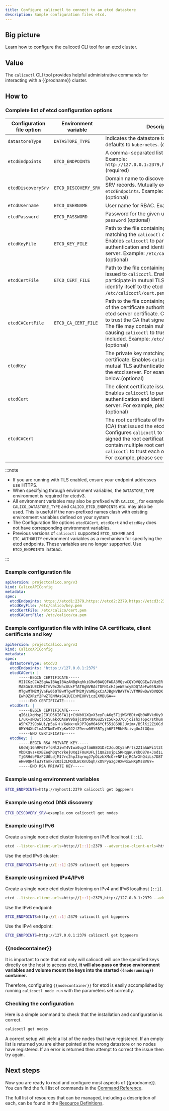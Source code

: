 ```yaml
---
title: Configure calicoctl to connect to an etcd datastore
description: Sample configuration files etcd.
---
```


## Big picture

Learn how to configure the calicoctl CLI tool for an etcd cluster.

## Value

The `calicoctl` CLI tool provides helpful administrative commands for interacting with a {{prodname}} cluster.

## How to

### Complete list of etcd configuration options

| Configuration file option | Environment variable | Description                                                                           | Schema
| --------------------------| -------------------- | ------------------------------------------------------------------------------------- | ------
| `datastoreType`           | `DATASTORE_TYPE`     | Indicates the datastore to use. If unspecified, defaults to `kubernetes`. (optional)      | `kubernetes`, `etcdv3`
| `etcdEndpoints`           | `ETCD_ENDPOINTS`     | A comma-separated list of etcd endpoints. Example: `http://127.0.0.1:2379,http://127.0.0.2:2379` (required) | string
| `etcdDiscoverySrv`        | `ETCD_DISCOVERY_SRV` | Domain name to discover etcd endpoints via SRV records. Mutually exclusive with `etcdEndpoints`. Example: `example.com` (optional) | string
| `etcdUsername`            | `ETCD_USERNAME`      | User name for RBAC. Example: `user` (optional)                                        | string
| `etcdPassword`            | `ETCD_PASSWORD`      | Password for the given user name. Example: `password` (optional)                      | string
| `etcdKeyFile`             | `ETCD_KEY_FILE`      | Path to the file containing the private key matching the `calicoctl` client certificate. Enables `calicoctl` to participate in mutual TLS authentication and identify itself to the etcd server. Example: `/etc/calicoctl/key.pem` (optional) | string
| `etcdCertFile`            | `ETCD_CERT_FILE`     | Path to the file containing the client certificate issued to `calicoctl`. Enables `calicoctl` to participate in mutual TLS authentication and identify itself to the etcd server. Example: `/etc/calicoctl/cert.pem` (optional) | string
| `etcdCACertFile`          | `ETCD_CA_CERT_FILE`  | Path to the file containing the root certificate of the certificate authority (CA) that issued the etcd server certificate. Configures `calicoctl` to trust the CA that signed the root certificate. The file may contain multiple root certificates, causing `calicoctl` to trust each of the CAs included. Example: `/etc/calicoctl/ca.pem` (optional) | string
| `etcdKey`                 |                      | The private key matching the `calicoctl` client certificate. Enables `calicoctl` to participate in mutual TLS authentication and identify itself to the etcd server. For example, please see below.(optional) | string
| `etcdCert`                |                      | The client certificate issued to `calicoctl`. Enables `calicoctl` to participate in mutual TLS authentication and identify itself to the etcd server. For example, please see below.(optional) | string
| `etcdCACert`              |                      | The root certificate of the certificate authority (CA) that issued the etcd server certificate. Configures `calicoctl` to trust the CA that signed the root certificate. The config file may contain multiple root certificates, causing `calicoctl` to trust each of the CAs included. For example, please see below.(optional) | string

:::note

- If you are running with TLS enabled, ensure your endpoint addresses use HTTPS.
- When specifying through environment variables, the `DATASTORE_TYPE` environment
is required for etcdv3.
- All environment variables may also be prefixed with `CALICO_`, for example
`CALICO_DATASTORE_TYPE` and `CALICO_ETCD_ENDPOINTS` etc. may also be used.
This is useful if the non-prefixed names clash with existing environment
variables defined on your system
- The Configuration file options `etcdCACert`, `etcdCert` and `etcdKey` does not have
corresponding environment variables.
- Previous versions of `calicoctl` supported `ETCD_SCHEME` and `ETC_AUTHORITY` environment
variables as a mechanism for specifying the etcd endpoints. These variables are
no longer supported. Use `ETCD_ENDPOINTS` instead.

:::

### Example configuration file

```yaml
apiVersion: projectcalico.org/v3
kind: CalicoAPIConfig
metadata:
spec:
  etcdEndpoints: https://etcd1:2379,https://etcd2:2379,https://etcd3:2379
  etcdKeyFile: /etc/calico/key.pem
  etcdCertFile: /etc/calico/cert.pem
  etcdCACertFile: /etc/calico/ca.pem
```
### Example configuration file with inline CA certificate, client certificate and key

```yaml
apiVersion: projectcalico.org/v3
kind: CalicoAPIConfig
metadata:
spec:
  datastoreType: etcdv3
  etcdEndpoints: "https://127.0.0.1:2379"
  etcdCACert: |
      -----BEGIN CERTIFICATE-----
      MIICKzCCAZSgAwIBAgIBAzANBgkqhkiG9w0BAQQFADA3MQswCQYDVQQGEwJVUzER
      MA8GA1UEChMITmV0c2NhcGUxFTATBgNVBAsTDFN1cHJpeWEncyBDQTAeFw05NzEw
      MTgwMTM2MjVaFw05OTEwMTgwMTM2MjVaMEgxCzAJBgNVBAYTAlVTMREwDwYDVQQK
      EwhOZXRzY2FwZTENMAsGA1UECxMEUHViczEXMBUGA==
      -----END CERTIFICATE-----
  etcdCert: |
      -----BEGIN CERTIFICATE-----
      gI6iLXgMsp2EOlD56I6FA1jrCtNb01XQvX3eyFuA6g5T1jWGYBDtvQb0WRVkdUy9
      L/uK+sHQwtloCSuakcQAsWV9bajCQtHX8XGu25Yz56kpJ/OJjcishxT6pc/sthum
      A5PX739JsNUi/p5aG+H/6eNx+ukJP7QaM646YCfS5i8S9DJUvim+/BSlKi2ZiOCd
      0MYH4Xb7lmAOTNmTvSYpKo9J2fZ9erw0MYSBTyjh6F7PRbHBiivgUnJfGQ==
      -----END CERTIFICATE-----
  etcdKey: |
      -----BEGIN RSA PRIVATE KEY-----
      k0dWj16h9P6TvfcNl2iwT4VIwx0uy2faWBED1DrCJcuQCy5nPrts2ZIaAWPi1t3t
      VbDKQvs+KXBEeqh0qYcYkejUXqIF0uKUFLjiQmZssjpL5RHqqWuYKbO87n+Jod1L
      TjGRHdbP0zF2U0LdjM17rc2hpJ3qrmgJ7pOLzbXMcOr+NP1ojRCArXhQ4iLs7D8T
      eHw9QH4luJYtnmk7x03izLMQdLWcKnUbqh/xOVPyazgJHXwRxwNXpMsBVGY=
      -----END RSA PRIVATE KEY-----
```

### Example using environment variables

```bash
ETCD_ENDPOINTS=http://myhost1:2379 calicoctl get bgppeers
```

### Example using etcd DNS discovery

```bash
ETCD_DISCOVERY_SRV=example.com calicoctl get nodes
```

### Example using IPv6

Create a single node etcd cluster listening on IPv6 localhost `[::1]`.

```bash
etcd --listen-client-urls=http://[::1]:2379 --advertise-client-urls=http://[::1]:2379
```

Use the etcd IPv6 cluster:

```bash
ETCD_ENDPOINTS=http://[::1]:2379 calicoctl get bgppeers
```

### Example using mixed IPv4/IPv6

Create a single node etcd cluster listening on IPv4 and IPv6 localhost `[::1]`.

```bash
etcd --listen-client-urls=http://[::1]:2379,http://127.0.0.1:2379 --advertise-client-urls=http://[::1]:2379
```

Use the IPv6 endpoint:

```bash
ETCD_ENDPOINTS=http://[::1]:2379 calicoctl get bgppeers
```

Use the IPv4 endpoint:

```bash
ETCD_ENDPOINTS=http://127.0.0.1:2379 calicoctl get bgppeers
```

### {{nodecontainer}}

It is important to note that not only will calicoctl will use the specified keys directly
on the host to access etcd, **it will also pass on these environment variables
and volume mount the keys into the started `{{noderunning}}` container.**

Therefore, configuring `{{nodecontainer}}` for etcd is easily accomplished by running
`calicoctl node run` with the parameters set correctly.


### Checking the configuration

Here is a simple command to check that the installation and configuration is
correct.

```bash
calicoctl get nodes
```

A correct setup will yield a list of the nodes that have registered.  If an
empty list is returned you are either pointed at the wrong datastore or no
nodes have registered.  If an error is returned then attempt to correct the
issue then try again.

## Next steps

Now you are ready to read and configure most aspects of {{prodname}}.  You can
find the full list of commands in the
[Command Reference](../../../../reference/calicoctl/overview.mdx).

The full list of resources that can be managed, including a description of each,
can be found in the
[Resource Definitions](../../../../reference/resources/overview.mdx).
